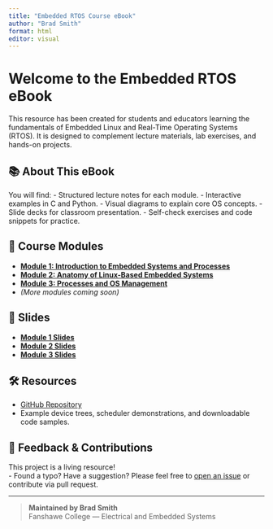 ```yaml
---
title: "Embedded RTOS Course eBook"
author: "Brad Smith"
format: html
editor: visual
---
```


# Welcome to the Embedded RTOS eBook

This resource has been created for students and educators learning the fundamentals of Embedded Linux and Real-Time Operating Systems (RTOS). It is designed to complement lecture materials, lab exercises, and hands-on projects.

## 📚 About This eBook

You will find: - Structured lecture notes for each module. - Interactive examples in C and Python. - Visual diagrams to explain core OS concepts. - Slide decks for classroom presentation. - Self-check exercises and code snippets for practice.

## 📖 Course Modules

-   [**Module 1: Introduction to Embedded Systems and Processes**](lecture01.qmd)
-   [**Module 2: Anatomy of Linux-Based Embedded Systems**](lecture02.qmd)
-   [**Module 3: Processes and OS Management**](lecture03.qmd)
-   *(More modules coming soon)*

## 🎥 Slides

-   [**Module 1 Slides**](module01/slides.qmd)
-   [**Module 2 Slides**](module02/slides.qmd)
-   [**Module 3 Slides**](Module03_slidedeck.qmd)

## 🛠 Resources

-   [GitHub Repository](https://github.com/CocoaDevLondon/embedded-RTOS-ebook)
-   Example device trees, scheduler demonstrations, and downloadable code samples.

## 🤝 Feedback & Contributions

This project is a living resource!\
- Found a typo? Have a suggestion? Please feel free to [open an issue](https://github.com/CocoaDevLondon/embedded-RTOS-ebook/issues) or contribute via pull request.

------------------------------------------------------------------------

> **Maintained by Brad Smith**\
> Fanshawe College — Electrical and Embedded Systems
